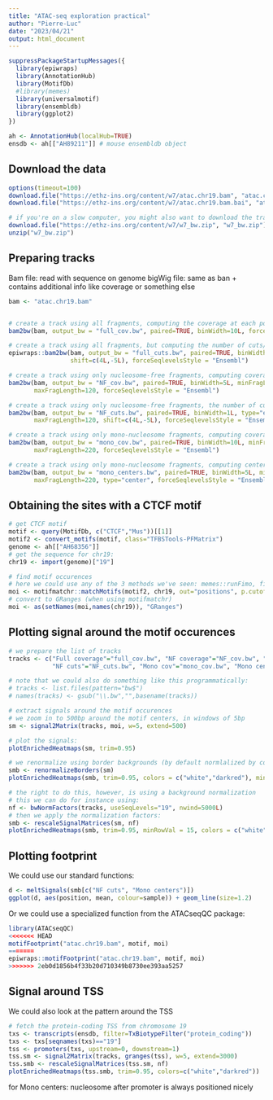 ```yaml
---
title: "ATAC-seq exploration practical"
author: "Pierre-Luc"
date: "2023/04/21"
output: html_document
---
```


```r
suppressPackageStartupMessages({
  library(epiwraps)
  library(AnnotationHub)
  library(MotifDb)
  #library(memes)
  library(universalmotif)
  library(ensembldb)
  library(ggplot2)
})

ah <- AnnotationHub(localHub=TRUE)
ensdb <- ah[["AH89211"]] # mouse ensembldb object
```


## Download the data

```r
options(timeout=100)
download.file("https://ethz-ins.org/content/w7/atac.chr19.bam", "atac.chr19.bam")
download.file("https://ethz-ins.org/content/w7/atac.chr19.bam.bai", "atac.chr19.bam.bai")
```


```r
# if you're on a slow computer, you might also want to download the tracks that we're generating below:
download.file("https://ethz-ins.org/content/w7/w7_bw.zip", "w7_bw.zip")
unzip("w7_bw.zip")
```


## Preparing tracks

Bam file: read with sequence on genome
bigWig file: same as ban + contains additional info like coverage or something else

```r
bam <- "atac.chr19.bam"


# create a track using all fragments, computing the coverage at each position (and force Ensembl naming)
bam2bw(bam, output_bw = "full_cov.bw", paired=TRUE, binWidth=10L, forceSeqlevelsStyle = "Ensembl")

# create a track using all fragments, but computing the number of cuts/insertion sites at each position
epiwraps::bam2bw(bam, output_bw = "full_cuts.bw", paired=TRUE, binWidth=1L, type="ends", 
                 shift=c(4L,-5L), forceSeqlevelsStyle = "Ensembl")

# create a track using only nucleosome-free fragments, computing coverage
bam2bw(bam, output_bw = "NF_cov.bw", paired=TRUE, binWidth=5L, minFragLength=30, 
       maxFragLength=120, forceSeqlevelsStyle = "Ensembl")

# create a track using only nucleosome-free fragments, the number of cuts/insertion sites at each position
bam2bw(bam, output_bw = "NF_cuts.bw", paired=TRUE, binWidth=1L, type="ends", minFragLength=30, 
       maxFragLength=120, shift=c(4L,-5L), forceSeqlevelsStyle = "Ensembl")

# create a track using only mono-nucleosome fragments, computing coverage
bam2bw(bam, output_bw = "mono_cov.bw", paired=TRUE, binWidth=10L, minFragLength=140,
       maxFragLength=220, forceSeqlevelsStyle = "Ensembl")

# create a track using only mono-nucleosome fragments, computing centers
bam2bw(bam, output_bw = "mono_centers.bw", paired=TRUE, binWidth=5L, minFragLength=140,
       maxFragLength=220, type="center", forceSeqlevelsStyle = "Ensembl")
```


## Obtaining the sites with a CTCF motif

```r
# get CTCF motif
motif <- query(MotifDb, c("CTCF","Mus"))[[1]]
motif2 <- convert_motifs(motif, class="TFBSTools-PFMatrix")
genome <- ah[["AH68356"]]
# get the sequence for chr19:
chr19 <- import(genome)["19"]

# find motif occurences
# here we could use any of the 3 methods we've seen: memes::runFimo, findMotifInstances, or this:
moi <- motifmatchr::matchMotifs(motif2, chr19, out="positions", p.cutoff=1e-5)[[1]]
# convert to GRanges (when using motifmatchr)
moi <- as(setNames(moi,names(chr19)), "GRanges")
```

## Plotting signal around the motif occurences

```r
# we prepare the list of tracks
tracks <- c("Full coverage"="full_cov.bw", "NF coverage"="NF_cov.bw", "All cuts"="full_cuts.bw",
            "NF cuts"="NF_cuts.bw", "Mono cov"="mono_cov.bw", "Mono centers"="mono_centers.bw")

# note that we could also do something like this programmatically:
# tracks <- list.files(pattern="bw$")
# names(tracks) <- gsub("\\.bw","",basename(tracks))

# extract signals around the motif occurences
# we zoom in to 500bp around the motif centers, in windows of 5bp
sm <- signal2Matrix(tracks, moi, w=5, extend=500)

# plot the signals:
plotEnrichedHeatmaps(sm, trim=0.95)

# we renormalize using border backgrounds (by default normlalized by coverage)
smb <- renormalizeBorders(sm)
plotEnrichedHeatmaps(smb, trim=0.95, colors = c("white","darkred"), minRowVal = 20)

# the right to do this, however, is using a background normalization
# this we can do for instance using:
nf <- bwNormFactors(tracks, useSeqLevels="19", nwind=5000L)
# then we apply the normalization factors:
smb <- rescaleSignalMatrices(sm, nf)
plotEnrichedHeatmaps(smb, trim=0.95, minRowVal = 15, colors = c("white","darkred"))
```


## Plotting footprint

We could use our standard functions:

```r
d <- meltSignals(smb[c("NF cuts", "Mono centers")])
ggplot(d, aes(position, mean, colour=sample)) + geom_line(size=1.2)
```
Or we could use a specialized function from the ATACseqQC package:

```r
library(ATACseqQC)
<<<<<<< HEAD
motifFootprint("atac.chr19.bam", motif, moi)
=======
epiwraps::motifFootprint("atac.chr19.bam", motif, moi)
>>>>>>> 2eb0d1856b4f33b20d710349b8730ee393aa5257
```

## Signal around TSS

We could also look at the pattern around the TSS

```r
# fetch the protein-coding TSS from chromosome 19
txs <- transcripts(ensdb, filter=TxBiotypeFilter("protein_coding"))
txs <- txs[seqnames(txs)=="19"]
tss <- promoters(txs, upstream=0, downstream=1)
tss.sm <- signal2Matrix(tracks, granges(tss), w=5, extend=3000)
tss.smb <- rescaleSignalMatrices(tss.sm, nf)
plotEnrichedHeatmaps(tss.smb, trim=0.95, colors=c("white","darkred"))
```


for Mono centers: nucleosome after promoter is always positioned nicely
